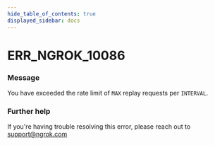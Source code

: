 ```yaml
---
hide_table_of_contents: true
displayed_sidebar: docs
---
```



# ERR_NGROK_10086

### Message

You have exceeded the rate limit of `MAX` replay requests per `INTERVAL`.

<ErrorDetails error="err_ngrok_10086" />

### Further help

If you're having trouble resolving this error, please reach out to [support@ngrok.com](mailto:support@ngrok.com?subject=Help%20with%20ERR_NGROK_10086)

